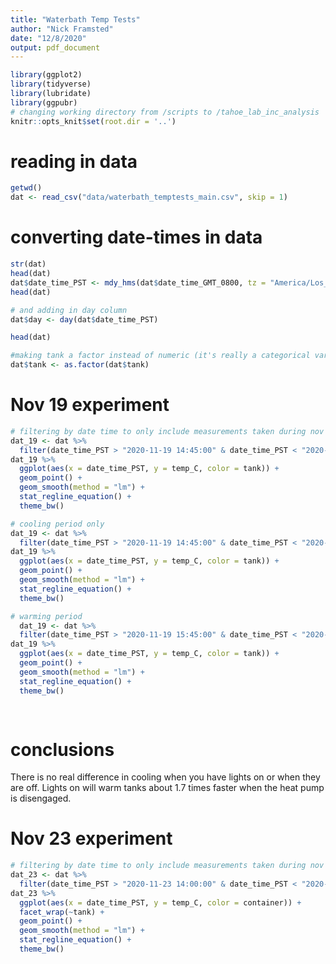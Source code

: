 ```yaml
---
title: "Waterbath Temp Tests"
author: "Nick Framsted"
date: "12/8/2020"
output: pdf_document
---
```


```r
library(ggplot2)
library(tidyverse)
library(lubridate)
library(ggpubr)
# changing working directory from /scripts to /tahoe_lab_inc_analysis
knitr::opts_knit$set(root.dir = '..')
```

# reading in data
```r
getwd()
dat <- read_csv("data/waterbath_temptests_main.csv", skip = 1)
```


# converting date-times in data
```r
str(dat)
head(dat)
dat$date_time_PST <- mdy_hms(dat$date_time_GMT_0800, tz = "America/Los_Angeles")
head(dat)

# and adding in day column
dat$day <- day(dat$date_time_PST)

head(dat)

#making tank a factor instead of numeric (it's really a categorical variable)
dat$tank <- as.factor(dat$tank)
```

# Nov 19 experiment
```r
# filtering by date time to only include measurements taken during nov 19th and trimming off data taken before start time and after end time of the experiment 
dat_19 <- dat %>%
  filter(date_time_PST > "2020-11-19 14:45:00" & date_time_PST < "2020-11-19 16:30:00")
dat_19 %>%
  ggplot(aes(x = date_time_PST, y = temp_C, color = tank)) +
  geom_point() +
  geom_smooth(method = "lm") +
  stat_regline_equation() +
  theme_bw()

# cooling period only
dat_19 <- dat %>%
  filter(date_time_PST > "2020-11-19 14:45:00" & date_time_PST < "2020-11-19 15:30:00")
dat_19 %>%
  ggplot(aes(x = date_time_PST, y = temp_C, color = tank)) +
  geom_point() +
  geom_smooth(method = "lm") +
  stat_regline_equation() +
  theme_bw()

# warming period
  dat_19 <- dat %>%
  filter(date_time_PST > "2020-11-19 15:45:00" & date_time_PST < "2020-11-19 16:25:00")
dat_19 %>%
  ggplot(aes(x = date_time_PST, y = temp_C, color = tank)) +
  geom_point() +
  geom_smooth(method = "lm") +
  stat_regline_equation() +
  theme_bw()
  
  
```
# conclusions
There is no real difference in cooling when you have lights on or when they are off. Lights on will warm tanks about 1.7 times faster when the heat pump is disengaged. 

# Nov 23 experiment
```r
# filtering by date time to only include measurements taken during nov 23th and trimming data, only doing tanks 1 & 3 to analyze light effects on heating.
dat_23 <- dat %>%
  filter(date_time_PST > "2020-11-23 14:00:00" & date_time_PST < "2020-11-23 16:30:00")
dat_23 %>%
  ggplot(aes(x = date_time_PST, y = temp_C, color = container)) +
  facet_wrap(~tank) +
  geom_point() +
  geom_smooth(method = "lm") +
  stat_regline_equation() +
  theme_bw()
```

